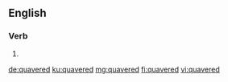 ==English==

===Verb===
{{head|en|verb form}}

# {{en-past of|quaver}}

[[de:quavered]]
[[ku:quavered]]
[[mg:quavered]]
[[fi:quavered]]
[[vi:quavered]]